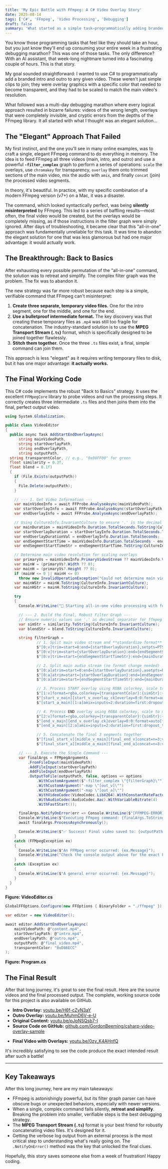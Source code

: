 ```yaml
---
title: 'My Epic Battle with FFmpeg: A C# Video Overlay Story'
date: 2025-08-14
tags: ['C#', 'FFmpeg', 'Video Processing', 'Debugging']
draft: false
summary: 'What started as a simple task—programmatically adding branded intros and outros to a video—quickly descended into a multi-day debugging marathon. This is the story of how a seemingly impossible FFmpeg problem was solved with C#.'
---
```


You know those programming tasks that feel like they should take an hour, but you just know they'll end up consuming your entire week in a frustrating debugging marathon? This was one of those tasks. The only difference? With an AI assistant, that week-long nightmare turned into a fascinating couple of hours. This is that story.

My goal sounded straightforward: I wanted to use C# to programmatically add a branded intro and outro to any given video. These weren't just simple clips to join; they were overlay graphics with a specific color that needed to become transparent, and they had to be scaled to match the main video's resolution.

What followed was a multi-day debugging marathon where every logical approach resulted in bizarre failures: videos of the wrong length, overlays that were completely invisible, and cryptic errors from the depths of the FFmpeg library. It all started with what I thought was an elegant solution...

## The "Elegant" Approach That Failed

My first instinct, and the one you'll see in many online examples, was to craft a single, elegant FFmpeg command to do everything in memory. The idea is to feed FFmpeg all three videos (main, intro, and outro) and use a powerful **`-filter_complex`** graph to perform a series of operations: `scale` the overlays, use `chromakey` for transparency, `overlay` them onto trimmed sections of the main video, mix the audio with `amix`, and finally `concat` (join) the processed video segments.

In theory, it's beautiful. In practice, with my specific combination of a modern FFmpeg version (v7+) on a Mac, it was a disaster.

The command, which looked syntactically perfect, was being **silently misinterpreted** by FFmpeg. This led to a series of baffling results—most often, the final video would be created, but the overlays would be completely missing, as if those instructions in the filter graph were simply ignored. After days of troubleshooting, it became clear that this "all-in-one" approach was fundamentally unreliable for this task. It was time to abandon the elegant solution for one that was less glamorous but had one major advantage: it would actually work.

## The Breakthrough: Back to Basics

After exhausting every possible permutation of the "all-in-one" command, the solution was to retreat and simplify. The complex filter graph was the problem. The fix was to abandon it.

The new strategy was far more robust because each step is a simple, verifiable command that FFmpeg can't misinterpret:
1.  **Create three separate, temporary video files.** One for the intro segment, one for the middle, and one for the end.
2.  **Use a bulletproof intermediate format.** The key discovery was that creating these temporary files as `.mp4` was still too fragile for concatenation. The industry-standard solution is to use the **MPEG Transport Stream (`.ts`)** format, which is specifically designed to be joined together flawlessly.
3.  **Stitch them together.** Once the three `.ts` files exist, a final, simple command can join them.

This approach is less "elegant" as it requires writing temporary files to disk, but it has one major advantage: **it actually works.**

## The Final Working Code

This C# code implements the robust "Back to Basics" strategy. It uses the excellent `FFMpegCore` library to probe videos and run the processing steps. It correctly creates three intermediate `.ts` files and then joins them into the final, perfect output video.

```csharp
using System.Globalization;

public class VideoEditor
{
  public async Task AddStartEndOverlayAsync(
      string mainVideoPath,
      string startOverlayPath,
      string endOverlayPath,
      string outputPath,
  string transparentColor, // e.g., "0x00FF00" for green
  float similarity = 0.3f,
  float blend = 0.1f)
  {
    if (File.Exists(outputPath))
    {
      File.Delete(outputPath);
    }

    // --- 1. Get Video Information ---
    var mainVideoInfo = await FFProbe.AnalyseAsync(mainVideoPath);
    var startOverlayInfo = await FFProbe.AnalyseAsync(startOverlayPath);
    var endOverlayInfo = await FFProbe.AnalyseAsync(endOverlayPath);

    // Using CultureInfo.InvariantCulture to ensure '.' is the decimal separator for FFmpeg
    var mainDuration = mainVideoInfo.Duration.TotalSeconds.ToString(CultureInfo.InvariantCulture);
    var startOverlayDuration = startOverlayInfo.Duration.TotalSeconds.ToString(CultureInfo.InvariantCulture);
    var endOverlayDurationVal = endOverlayInfo.Duration.TotalSeconds;
    var endSegmentStartTime = mainVideoInfo.Duration.TotalSeconds - endOverlayDurationVal;
    var endSegmentStartTimeStr = endSegmentStartTime.ToString(CultureInfo.InvariantCulture);

    // Determine main video resolution for scaling overlays
    var primaryVs = mainVideoInfo.PrimaryVideoStream ?? mainVideoInfo.VideoStreams?.FirstOrDefault();
    var mainW = (primaryVs?.Width ?? 0);
    var mainH = (primaryVs?.Height ?? 0);
    if (mainW <= 0 || mainH <= 0)
      throw new InvalidOperationException("Could not determine main video resolution for scaling overlays.");
    var mainWStr = mainW.ToString(CultureInfo.InvariantCulture);
    var mainHStr = mainH.ToString(CultureInfo.InvariantCulture);

    try
    {
      Console.WriteLine("🚀 Starting all-in-one video processing with format standardization...");

      // --- 2. Build the Final, Robust Filter Graph ---
      // Ensure numeric values use '.' as decimal separator for ffmpeg
      var simStr = similarity.ToString(CultureInfo.InvariantCulture);
      var blendStr = blend.ToString(CultureInfo.InvariantCulture);

      string filterGraph =
              // 1. Split main video stream and **standardize format**
              $"[0:v]trim=start=0:end={startOverlayDuration},setpts=PTS-STARTPTS,format=yuv420p[start_v_main];" +
              $"[0:v]trim=start={startOverlayDuration}:end={endSegmentStartTimeStr},setpts=PTS-STARTPTS,format=yuv420p[middle_v_main];" +
              $"[0:v]trim=start={endSegmentStartTimeStr}:end={mainDuration},setpts=PTS-STARTPTS,format=yuv420p[end_v_main];" +

              // 2. Split main audio stream (no format change needed)
              $"[0:a]atrim=start=0:end={startOverlayDuration},asetpts=PTS-STARTPTS[start_a_main];" +
              $"[0:a]atrim=start={startOverlayDuration}:end={endSegmentStartTimeStr},asetpts=PTS-STARTPTS[middle_a_main];" +
              $"[0:a]atrim=start={endSegmentStartTimeStr}:end={mainDuration},asetpts=PTS-STARTPTS[end_a_main];" +

              // 3. Process START overlay using RGBA colorkey, scale to main resolution (preserve AR), pad transparent, and overlay
              $"[1:v]format=rgba,colorkey={transparentColor}:{simStr}:{blendStr},format=rgba,scale=w={mainWStr}:h={mainHStr}:force_original_aspect_ratio=decrease,pad=w={mainWStr}:h={mainHStr}:x=(ow-iw)/2:y=(oh-ih)/2:color=black@0[start_v_overlay_ck];" +
              $"[start_v_main][start_v_overlay_ck]overlay=0:0:format=auto[final_start_v];" +
              $"[start_a_main][1:a]amix=inputs=2:duration=first:dropout_transition=2[final_start_a];" +

              // 4. Process END overlay using RGBA colorkey, scale to main resolution (preserve AR), pad transparent, and overlay
              $"[2:v]format=rgba,colorkey={transparentColor}:{simStr}:{blendStr},format=rgba,scale=w={mainWStr}:h={mainHStr}:force_original_aspect_ratio=decrease,pad=w={mainWStr}:h={mainHStr}:x=(ow-iw)/2:y=(oh-ih)/2:color=black@0[end_v_overlay_ck];" +
              $"[end_v_main][end_v_overlay_ck]overlay=0:0:format=auto[final_end_v];" +
              $"[end_a_main][2:a]amix=inputs=2:duration=first:dropout_transition=2[final_end_a];" +

              // 5. Concatenate the final 3 segments together
              $"[final_start_v][middle_v_main][final_end_v]concat=n=3:v=1:a=0[out_v];" +
              $"[final_start_a][middle_a_main][final_end_a]concat=n=3:v=0:a=1[out_a]";

      // --- 3. Execute the Single Command ---
      var finalArgs = FFMpegArguments
          .FromFileInput(mainVideoPath)
          .AddFileInput(startOverlayPath)
          .AddFileInput(endOverlayPath)
          .OutputToFile(outputPath, false, options => options
              .WithCustomArgument($"-filter_complex \"{filterGraph}\"")
              .WithCustomArgument("-map \"[out_v]\"")
              .WithCustomArgument("-map \"[out_a]\"")
              .WithVideoCodec(VideoCodec.LibX264).WithConstantRateFactor(23)
              .WithAudioCodec(AudioCodec.Aac).WithVariableBitrate(4)
              .WithFastStart());

      finalArgs.NotifyOnError(err => Console.WriteLine($"[FFMPEG-ERROR] {err}"));
      Console.WriteLine($"Executing FFmpeg command: {finalArgs.ToString()}");
      await finalArgs.ProcessAsynchronously();

      Console.WriteLine($"✅ Success! Final video saved to: {outputPath}");
    }
    catch (FFMpegException ex)
    {
      Console.WriteLine($"An FFMpeg error occurred: {ex.Message}");
      Console.WriteLine("Check the console output above for the exact FFmpeg command that failed.");
    }
    catch (Exception ex)
    {
      Console.WriteLine($"A general error occurred: {ex.Message}");
    }
  }
}
```
**Figure: VideoEditor.cs**

```csharp
GlobalFFOptions.Configure(new FFOptions { BinaryFolder = "./ffmpeg" });

var editor = new VideoEditor();

await editor.AddStartEndOverlayAsync(
    mainVideoPath: @"content.mp4",
    startOverlayPath: @"intro.mp4",
    endOverlayPath: @"outro.mp4",
    outputPath: @"final_video.mp4",
    transparentColor: "0xD86ECC"
);
```
**Figure: Program.cs**

## The Final Result

After that long journey, it's great to see the final result. Here are the source videos and the final processed output. The complete, working source code for this project is also available on GitHub.

* **Intro Overlay:** [youtu.be/H6f-cZvN3aY](https://youtu.be/H6f-cZvN3aY)
* **Outro Overlay:** [youtu.be/MuhmD6V-e-U](https://youtu.be/MuhmD6V-e-U)
* **Original Content:** [youtu.be/pJpNSQsb7-I](https://youtu.be/pJpNSQsb7-I)
* **Source Code on GitHub:** [github.com/GordonBeeming/csharp-video-overlay-sample](https://github.com/GordonBeeming/csharp-video-overlay-sample)

<YouTubeEmbed height="315" src="//www.youtube.com/embed/0zy_K4AHnfQ" frameborder="0" width="560" allowfullscreen />

* **Final Video with Overlays:** [youtu.be/0zy_K4AHnfQ](https://youtu.be/0zy_K4AHnfQ)

It's incredibly satisfying to see the code produce the exact intended result after such a battle!

---

## Key Takeaways

After this long journey, here are my main takeaways:

* FFmpeg is astonishingly powerful, but its filter graph parser can have obscure bugs or unexpected behaviors, especially with newer versions.
* When a single, complex command fails silently, **retreat and simplify**. Breaking the problem into smaller, verifiable steps is the best debugging strategy.
* The **MPEG Transport Stream (`.ts`)** format is your best friend for robustly concatenating video files. It's designed for it.
* Getting the verbose log output from an external process is the most critical step to understanding what's really going on. The `.NotifyOnError()` method was the key that unlocked the final clues.

Hopefully, this story saves someone else from a week of frustration\! Happy coding.
